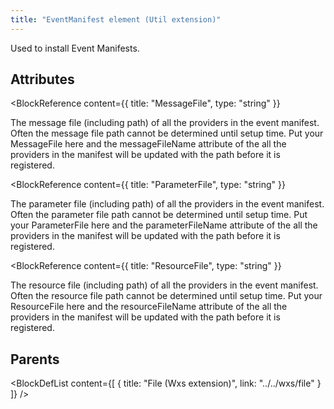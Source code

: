 ```yaml
---
title: "EventManifest element (Util extension)"
---
```



Used to install Event Manifests.


## Attributes

<BlockWrapper>

  <BlockReference
    content={{
      title: "MessageFile",
      type: "string"
    }}
  >
  The message file (including path) of all the providers in the event manifest. Often the message file path cannot be determined until setup time. Put your MessageFile here and the messageFileName attribute of the all the providers in the manifest will be updated with the path before it is registered.
  </BlockReference>

  <BlockReference
    content={{
      title: "ParameterFile",
      type: "string"
    }}
  >
  The parameter file (including path) of all the providers in the event manifest. Often the parameter file path cannot be determined until setup time. Put your ParameterFile here and the parameterFileName attribute of the all the providers in the manifest will be updated with the path before it is registered.
  </BlockReference>

  <BlockReference
    content={{
      title: "ResourceFile",
      type: "string"
    }}
  >
  The resource file (including path) of all the providers in the event manifest. Often the resource file path cannot be determined until setup time. Put your ResourceFile here and the resourceFileName attribute of the all the providers in the manifest will be updated with the path before it is registered.
  </BlockReference>

</BlockWrapper>


## Parents

<BlockDefList content={[
    {
      title: "File (Wxs extension)",
      link: "../../wxs/file"
    }
  ]}
/>